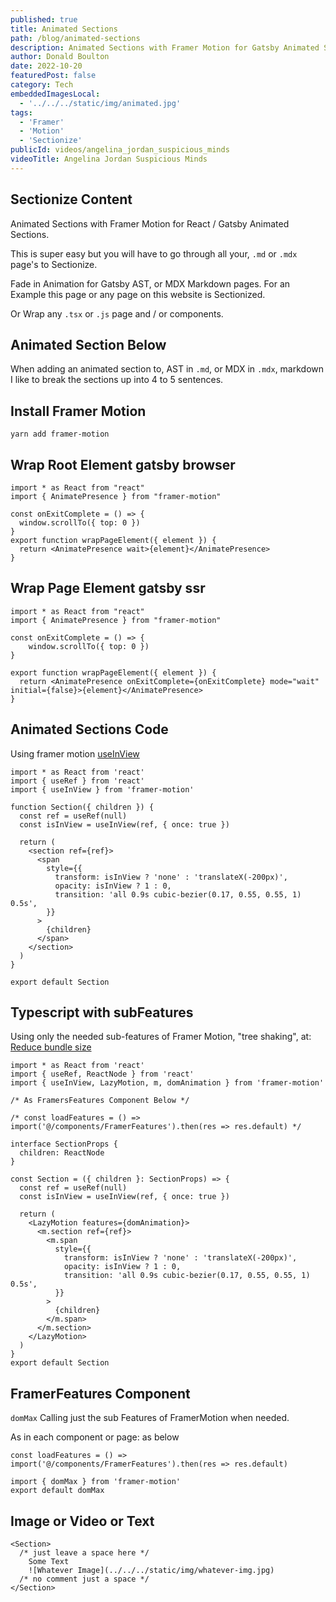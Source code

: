 ```yaml
---
published: true
title: Animated Sections
path: /blog/animated-sections
description: Animated Sections with Framer Motion for Gatsby Animated Sections.
author: Donald Boulton
date: 2022-10-20
featuredPost: false
category: Tech
embeddedImagesLocal:
  - '../../../static/img/animated.jpg'
tags:
  - 'Framer'
  - 'Motion'
  - 'Sectionize'
publicId: videos/angelina_jordan_suspicious_minds
videoTitle: Angelina Jordan Suspicious Minds
---
```



<GatsbyImage
  alt="about"
  imgclass="block object-cover object-center w-full h-full rounded-lg"
  image={getImage(props.localImages[0])}
/>

## Sectionize Content

Animated Sections with Framer Motion for React / Gatsby Animated Sections.

This is super easy but you will have to go through all your, `.md` or `.mdx` page's to Sectionize.

Fade in Animation for Gatsby AST, or MDX Markdown pages. For an Example this page or any page on this website is Sectionized.

Or Wrap any `.tsx` or `.js` page and / or components.

## Animated Section Below

<Section>

When adding an animated section to, AST in `.md`, or MDX in `.mdx`, markdown I like to break the sections up into 4 to 5 sentences.

</Section>

<Section>

## Install Framer Motion

</Section>

<Section>

```bash:title=Install Framer Motion
yarn add framer-motion
```

</Section>

<Section>

## Wrap Root Element gatsby browser

</Section>

<Section>

```js:title=gatsby-browser
import * as React from "react"
import { AnimatePresence } from "framer-motion"

const onExitComplete = () => {
  window.scrollTo({ top: 0 })
}
export function wrapPageElement({ element }) {
  return <AnimatePresence wait>{element}</AnimatePresence>
}
```

</Section>

<Section>

## Wrap Page Element gatsby ssr

</Section>

<Section>

```js:title=gatsby-ssr
import * as React from "react"
import { AnimatePresence } from "framer-motion"

const onExitComplete = () => {
	window.scrollTo({ top: 0 })
}

export function wrapPageElement({ element }) {
  return <AnimatePresence onExitComplete={onExitComplete} mode="wait" initial={false}>{element}</AnimatePresence>
}
```

</Section>

<Section>

## Animated Sections Code

</Section>

<Section>

Using framer motion <A href="https://www.framer.com/motion/use-in-view/" target="_blank" area-label="useInView" alt="useInView">useInView</A>

```js:title=Animated-Sections
import * as React from 'react' 
import { useRef } from 'react'
import { useInView } from 'framer-motion'

function Section({ children }) {
  const ref = useRef(null)
  const isInView = useInView(ref, { once: true })

  return (
    <section ref={ref}>
      <span
        style={{
          transform: isInView ? 'none' : 'translateX(-200px)',
          opacity: isInView ? 1 : 0,
          transition: 'all 0.9s cubic-bezier(0.17, 0.55, 0.55, 1) 0.5s',
        }}
      >
        {children}
      </span>
    </section>
  )
}

export default Section
```

</Section>

<Section>

## Typescript with subFeatures

Using only the needed sub-features of Framer Motion, "tree shaking", at: [Reduce bundle size](https://www.framer.com/docs/guide-reduce-bundle-size/)

</Section>

<Section>

```tsx:title=Typescript-Animated-Sections {3,7,14,15,18}
import * as React from 'react'
import { useRef, ReactNode } from 'react'
import { useInView, LazyMotion, m, domAnimation } from 'framer-motion'

/* As FramersFeatures Component Below */

/* const loadFeatures = () => import('@/components/FramerFeatures').then(res => res.default) */

interface SectionProps {
  children: ReactNode
}

const Section = ({ children }: SectionProps) => {
  const ref = useRef(null)
  const isInView = useInView(ref, { once: true })

  return (
    <LazyMotion features={domAnimation}>
      <m.section ref={ref}>
        <m.span
          style={{
            transform: isInView ? 'none' : 'translateX(-200px)',
            opacity: isInView ? 1 : 0,
            transition: 'all 0.9s cubic-bezier(0.17, 0.55, 0.55, 1) 0.5s',
          }}
        >
          {children}
        </m.span>
      </m.section>
    </LazyMotion>
  )
}
export default Section
```

</Section>

<Section>

## FramerFeatures Component

</Section>

<Section>

`domMax` Calling just the sub Features of FramerMotion when needed.

As in each component or page: as below

`const loadFeatures = () => import('@/components/FramerFeatures').then(res => res.default)`

</Section>

<Section>

```tsx:title=subFeatures
import { domMax } from 'framer-motion'
export default domMax
```

</Section>

<Section>

## Image or Video or Text

</Section>

<Section>

```mdx:title=Proper Spacing {2,5}
<Section>
  /* just leave a space here */
    Some Text
    ![Whatever Image](../../../static/img/whatever-img.jpg)
  /* no comment just a space */
</Section>
```

</Section>

<WavyHr className="mb-1 mt-1 text-wine-300" />
